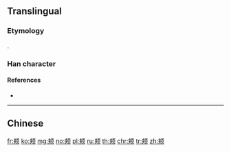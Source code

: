 {{character info/new}}
{{also|頰|頬}}
==Translingual==
{{Han simplified forms|頰|頬|颊}}

===Etymology===
{{Han simp|頰|f=夾|t=夹|f2=頁|t2=页}}.

===Han character===
{{Han char|rn=181|rad=页|as=06|sn=12|four=|canj=KTMBO|ids=⿰夹页}}

====References====
* {{Han ref|kx=1410.451|hdz=74367.160|uh=988A|ud=39050}}

----

==Chinese==
{{zh-see|頰}}

[[fr:颊]]
[[ko:颊]]
[[mg:颊]]
[[no:颊]]
[[pl:颊]]
[[ru:颊]]
[[th:颊]]
[[chr:颊]]
[[tr:颊]]
[[zh:颊]]